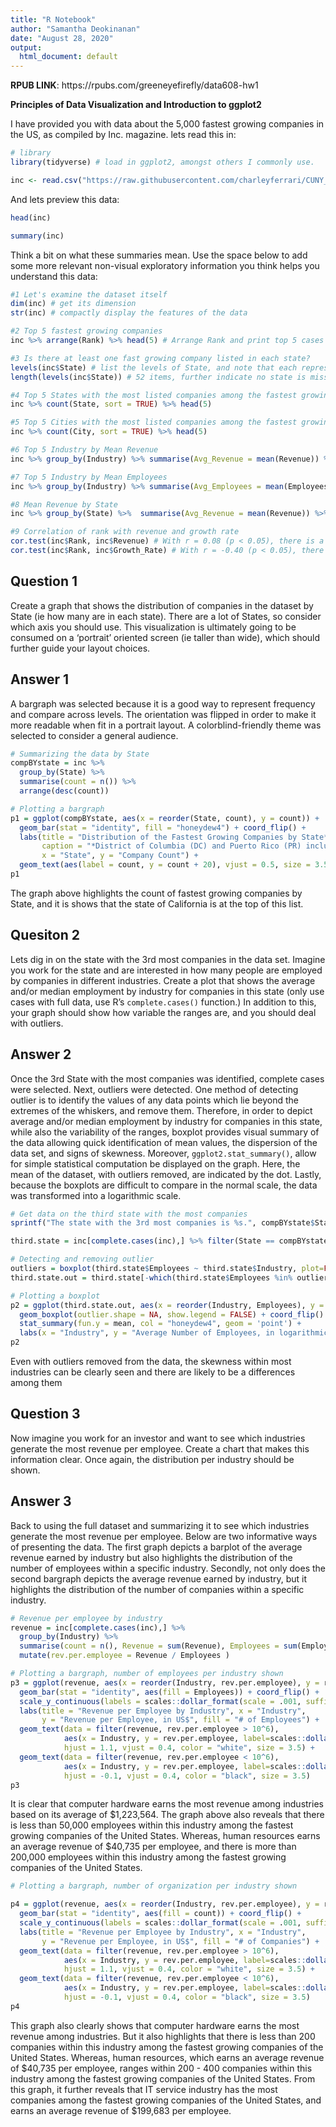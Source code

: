 ```yaml
---
title: "R Notebook"
author: "Samantha Deokinanan"
date: "August 28, 2020"
output:
  html_document: default
---
```


**RPUB LINK**: https://rpubs.com/greeneyefirefly/data608-hw1

**Principles of Data Visualization and Introduction to ggplot2**

I have provided you with data about the 5,000 fastest growing companies in the US, as compiled by Inc. magazine. lets read this in:

```r
# library
library(tidyverse) # load in ggplot2, amongst others I commonly use.

inc <- read.csv("https://raw.githubusercontent.com/charleyferrari/CUNY_DATA_608/master/module1/Data/inc5000_data.csv", header= TRUE)
```

And lets preview this data:

```r
head(inc)
```
```r
summary(inc)
```

Think a bit on what these summaries mean. Use the space below to add some more relevant non-visual exploratory information you think helps you understand this data:

```r
#1 Let's examine the dataset itself
dim(inc) # get its dimension
str(inc) # compactly display the features of the data

#2 Top 5 fastest growing companies
inc %>% arrange(Rank) %>% head(5) # Arrange Rank and print top 5 cases

#3 Is there at least one fast growing company listed in each state?
levels(inc$State) # list the levels of State, and note that each represents an individual state, in addition to District of Columbia (DC) and Puerto Rico (PR).
length(levels(inc$State)) # 52 items, further indicate no state is missing. 

#4 Top 5 States with the most listed companies among the fastest growing companies
inc %>% count(State, sort = TRUE) %>% head(5)

#5 Top 5 Cities with the most listed companies among the fastest growing companies
inc %>% count(City, sort = TRUE) %>% head(5)

#6 Top 5 Industry by Mean Revenue
inc %>% group_by(Industry) %>% summarise(Avg_Revenue = mean(Revenue)) %>%  arrange(desc(Avg_Revenue)) %>% head(5)

#7 Top 5 Industry by Mean Employees
inc %>% group_by(Industry) %>% summarise(Avg_Employees = mean(Employees)) %>%  arrange(desc(Avg_Employees)) %>% head(5)

#8 Mean Revenue by State
inc %>% group_by(State) %>%  summarise(Avg_Revenue = mean(Revenue)) %>%  arrange(desc(Avg_Revenue)) 

#9 Correlation of rank with revenue and growth rate
cor.test(inc$Rank, inc$Revenue) # With r = 0.08 (p < 0.05), there is a very weak correlation.
cor.test(inc$Rank, inc$Growth_Rate) # With r = -0.40 (p < 0.05), there is a weak correlation.
```

## Question 1

Create a graph that shows the distribution of companies in the dataset by State (ie how many are in each state). There are a lot of States, so consider which axis you should use. This visualization is ultimately going to be consumed on a 'portrait' oriented screen (ie taller than wide), which should further guide your layout choices.

## Answer 1

A bargraph was selected because it is a good way to represent frequency and compare across levels. The orientation was flipped in order to make it more readable when fit in a portrait layout. A colorblind-friendly theme was selected to consider a general audience.

```r
# Summarizing the data by State
compBYstate = inc %>%
  group_by(State) %>%
  summarise(count = n()) %>%
  arrange(desc(count))

# Plotting a bargraph
p1 = ggplot(compBYstate, aes(x = reorder(State, count), y = count)) + 
  geom_bar(stat = "identity", fill = "honeydew4") + coord_flip() + 
  labs(title = "Distribution of the Fastest Growing Companies by State*", 
       caption = "*District of Columbia (DC) and Puerto Rico (PR) included.", 
       x = "State", y = "Company Count") +  
  geom_text(aes(label = count, y = count + 20), vjust = 0.5, size = 3.5)
p1
```

The graph above highlights the count of fastest growing companies by State, and it is shows that the state of California is at the top of this list.

## Quesiton 2

Lets dig in on the state with the 3rd most companies in the data set. Imagine you work for the state and are interested in how many people are employed by companies in different industries. Create a plot that shows the average and/or median employment by industry for companies in this state (only use cases with full data, use R's `complete.cases()` function.) In addition to this, your graph should show how variable the ranges are, and you should deal with outliers.

## Answer 2

Once the 3rd State with the most companies was identified, complete cases were selected. Next, outliers were detected. One method of detecting outlier is to identify the values of any data points which lie beyond the extremes of the whiskers, and remove them. Therefore, in order to depict average and/or median employment by industry for companies in this state, while also the variability of the ranges, boxplot provides visual summary of the data allowing quick identification of mean values, the dispersion of the data set, and signs of skewness. Moreover, `ggplot2.stat_summary()`, allow for simple statistical computation be displayed on the graph. Here, the mean of the dataset, with outliers removed, are indicated by the dot. Lastly, because the boxplots are difficult to compare in the normal scale, the data was transformed into a logarithmic scale. 

```r
# Get data on the third state with the most companies
sprintf("The state with the 3rd most companies is %s.", compBYstate$State[3])

third.state = inc[complete.cases(inc),] %>% filter(State == compBYstate$State[3])

# Detecting and removing outlier
outliers = boxplot(third.state$Employees ~ third.state$Industry, plot=FALSE)$out
third.state.out = third.state[-which(third.state$Employees %in% outliers),]

# Plotting a boxplot 
p2 = ggplot(third.state.out, aes(x = reorder(Industry, Employees), y = log(Employees))) +
  geom_boxplot(outlier.shape = NA, show.legend = FALSE) + coord_flip() +
  stat_summary(fun.y = mean, col = "honeydew4", geom = 'point') +
  labs(x = "Industry", y = "Average Number of Employees, in logarithmic scale", title = "Average Employee Size by Industry", subtitle = "average given by dot")
p2
```

Even with outliers removed from the data, the skewness within most industries can be clearly seen and there are likely to be a differences among them

## Question 3

Now imagine you work for an investor and want to see which industries generate the most revenue per employee. Create a chart that makes this information clear. Once again, the distribution per industry should be shown.

## Answer 3

Back to using the full dataset and summarizing it to see which industries generate the most revenue per employee. Below are two informative ways of presenting the data. The first graph depicts a barplot of the average revenue earned by industry but also highlights the distribution of the number of employees within a specific industry. Secondly, not only does the second bargraph depicts the average revenue earned by industry, but it highlights the distribution of the number of companies within a specific industry.

```r
# Revenue per employee by industry
revenue = inc[complete.cases(inc),] %>%
  group_by(Industry) %>%
  summarise(count = n(), Revenue = sum(Revenue), Employees = sum(Employees)) %>%
  mutate(rev.per.employee = Revenue / Employees )

# Plotting a bargraph, number of employees per industry shown
p3 = ggplot(revenue, aes(x = reorder(Industry, rev.per.employee), y = rev.per.employee)) + 
  geom_bar(stat = "identity", aes(fill = Employees)) + coord_flip() +
  scale_y_continuous(labels = scales::dollar_format(scale = .001, suffix = "K")) +
  labs(title = "Revenue per Employee by Industry", x = "Industry", 
       y = "Revenue per Employee, in US$", fill = "# of Employees") +
  geom_text(data = filter(revenue, rev.per.employee > 10^6),
            aes(x = Industry, y = rev.per.employee, label=scales::dollar_format()(rev.per.employee)), 
            hjust = 1.1, vjust = 0.4, color = "white", size = 3.5) +
  geom_text(data = filter(revenue, rev.per.employee < 10^6),
            aes(x = Industry, y = rev.per.employee, label=scales::dollar_format()(rev.per.employee)), 
            hjust = -0.1, vjust = 0.4, color = "black", size = 3.5) 
p3
```

It is clear that computer hardware earns the most revenue among industries based on its average of \$1,223,564. The graph above also reveals that there is less than 50,000 employees within this industry among the fastest growing companies of the United States. Whereas, human resources earns an average revenue of \$40,735 per employee, and there is more than 200,000 employees within this industry among the fastest growing companies of the United States.

```r
# Plotting a bargraph, number of organization per industry shown

p4 = ggplot(revenue, aes(x = reorder(Industry, rev.per.employee), y = rev.per.employee)) + 
  geom_bar(stat = "identity", aes(fill = count)) + coord_flip() +
  scale_y_continuous(labels = scales::dollar_format(scale = .001, suffix = "K")) +
  labs(title = "Revenue per Employee by Industry", x = "Industry", 
       y = "Revenue per Employee, in US$", fill = "# of Companies") +
  geom_text(data = filter(revenue, rev.per.employee > 10^6),
            aes(x = Industry, y = rev.per.employee, label=scales::dollar_format()(rev.per.employee)), 
            hjust = 1.1, vjust = 0.4, color = "white", size = 3.5) +
  geom_text(data = filter(revenue, rev.per.employee < 10^6),
            aes(x = Industry, y = rev.per.employee, label=scales::dollar_format()(rev.per.employee)), 
            hjust = -0.1, vjust = 0.4, color = "black", size = 3.5) 
p4
```

This graph also clearly shows that computer hardware earns the most revenue among industries. But it also highlights that there is less than 200 companies within this industry among the fastest growing companies of the United States. Whereas, human resources, which earns an average revenue of \$40,735 per employee, ranges within 200 - 400 companies within this industry among the fastest growing companies of the United States. From this graph, it further reveals that IT service industry has the most companies among the fastest growing companies of the United States, and earns an average revenue of \$199,683 per employee.
